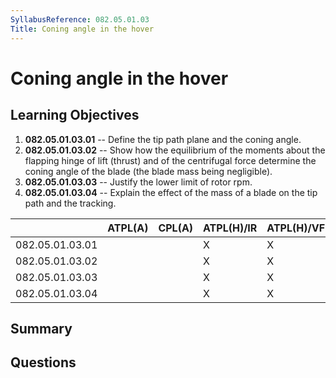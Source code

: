 ```yaml
---
SyllabusReference: 082.05.01.03
Title: Coning angle in the hover
---
```


# Coning angle in the hover

## Learning Objectives

1.  **082.05.01.03.01** -- Define the tip path plane and the coning angle.
2.  **082.05.01.03.02** -- Show how the equilibrium of the moments about the
    flapping hinge of lift (thrust) and of the centrifugal force determine the
    coning angle of the blade (the blade mass being negligible).
3.  **082.05.01.03.03** -- Justify the lower limit of rotor rpm.
4.  **082.05.01.03.04** -- Explain the effect of the mass of a blade on the tip
    path and the tracking.

|                 | ATPL(A) | CPL(A) | ATPL(H)/IR | ATPL(H)/VFR | CPL(H) | IR | CBIR(A) |
| --------------- | ------- | ------ | ---------- | ----------- | ------ | -- | ------- |
| 082.05.01.03.01 |         |        | X          | X           | X      |    |         |
| 082.05.01.03.02 |         |        | X          | X           | X      |    |         |
| 082.05.01.03.03 |         |        | X          | X           | X      |    |         |
| 082.05.01.03.04 |         |        | X          | X           | X      |    |         |

## Summary

## Questions
